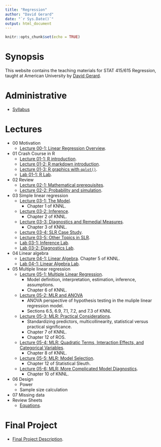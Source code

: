 ```yaml
---
title: "Regression"
author: "David Gerard"
date: "`r Sys.Date()`"
output: html_document
---
```


```r
knitr::opts_chunk$set(echo = TRUE)
```

# Synopsis

This website contains the teaching materials for STAT 415/615 Regression, taught at American 
University by [David Gerard](https://dcgerard.github.io/).

# Administrative

- [Syllabus](./syllabus.html)

# Lectures

- 00 Motivation
  - [Lecture 00-1: Linear Regression Overview](./00_motivation.html).
- 01 Crash Course in R
  - [Lecture 01-1: R introduction](./01_r_intro.html).
  - [Lecture 01-2:  R markdown introduction](01_r_markdown.html).
  - [Lecture 01-3: R graphics with `qplot()`](./01_qplot.html).
  - [Lab 01-1: R Lab](./01_r_lab.html).
- 02 Review
  - [Lecture 02-1: Mathematical prerequisites](./02_math_prereq.html).
  - [Lecture 02-2: Probability and simulation](./02_prob_sim.html).
- 03 Simple linear regression
  - [Lecture 03-1: The Model](./03_ols.html). 
      - Chapter 1 of KNNL.
  - [Lecture 03-2: Inference](./03_inference.html). 
      - Chapter 2 of KNNL.
  - [Lecture 03-3: Diagnostics and Remedial Measures](./03_diagnostics.html). 
      - Chapter 3 of KNNL.
  - [Lecture 03-4: SLR Case Study](./03_slr_case.html).
  - [Lecture 03-5: Other Topics in SLR](./03_other_topics.html).
  - [Lab 03-1: Inference Lab](./03_inference_lab.html).
  - [Lab 03-2: Diagnostics Lab](./03_diagnostics_lab.html).
- 04 Linear algebra
  - [Lecture 04-1: Linear Algebra](./04_linear_algebra.html). Chapter 5 of KNNL.
  - [Lab 04-1: Linear Algebra Lab](./04_linear_algebra_lab.html). 
- 05 Multiple linear regression
  - [Lecture 05-1: Multiple Linear Regression](./05_mlr_i.html).
      - Model definition, interpretation, estimation, inference, assumptions.
      - Chapter 6 of KNNL.
  - [Lecture 05-2: MLR and ANOVA](./05_mlr_anova.html)
      - ANOVA perspective of hypothesis testing in the muliple linear regression model.
      - Sections 6.5, 6.9, 7.1, 7.2, and 7.3 of KNNL
  - [Lecture 05-3: MLR: Practical Considerations](./05_mlr_ii.html).
      - Standardizing predictors, multicollinearity, statistical versus practical significance.
      - Chapter 7 of KNNL.
      - Chapter 12 of ROS.
  - [Lecture 05-4: MLR: Quadratic Terms, Interaction Effects, and Categorical Variables](./05_mlr_iii.html).
      - Chapter 8 of KNNL.
  - [Lecture 05-5: MLR: Model Selection](./05_mlr_selection.html).
      - Chapter 12 of Statistical Sleuth.
  - [Lecture 05-6: MLR: More Complicated Model Diagnostics](05_mlr_diagnostics.html).
      - Chapter 10 of KNNL.
- 06 Design
  - Power
  - Sample size calculation
- 07 Missing data
- Review Sheets
  - [Equations](./rr_equations.html).

# Final Project

- [Final Project Description](./pp_description.html).
